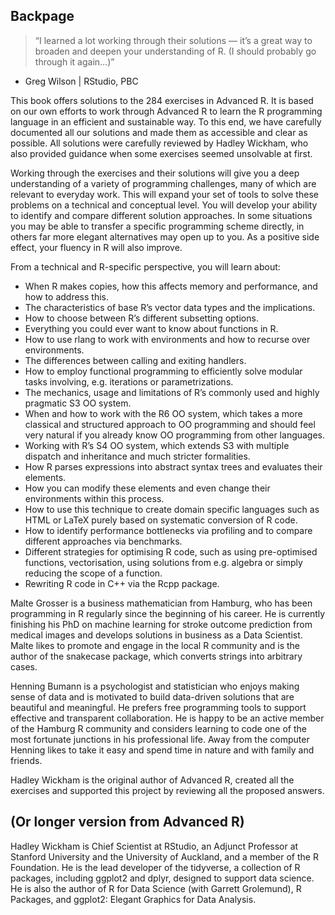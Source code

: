 ## Backpage
> “I learned a lot working through their solutions — it's a great way to broaden and deepen your understanding of R. (I should probably go through it again...)”

- Greg Wilson | RStudio, PBC
<!-- Source: https://twitter.com/gvwilson/status/1119235643652157440 -->

This book offers solutions to the 284 exercises in Advanced R. It is based on our own efforts to work through Advanced R to learn the R programming language in an efficient and sustainable way. To this end, we have carefully documented all our solutions and made them as accessible and clear as possible. All solutions were carefully reviewed by Hadley Wickham, who also provided guidance when some exercises seemed unsolvable at first.

Working through the exercises and their solutions will give you a deep understanding of a variety of programming challenges, many of which are relevant to everyday work. This will expand your set of tools to solve these problems on a technical and conceptual level. You will develop your ability to identify and compare different solution approaches. In some situations you may be able to transfer a specific programming scheme directly, in others far more elegant alternatives may open up to you. As a positive side effect, your fluency in R will also improve.

From a technical and R-specific perspective, you will learn about:

* When R makes copies, how this affects memory and performance, and how to address this.
* The characteristics of base R's vector data types and the implications.
* How to choose between R's different subsetting options.
* Everything you could ever want to know about functions in R.
* How to use rlang to work with environments and how to recurse over environments.
* The differences between calling and exiting handlers.
* How to employ functional programming to efficiently solve modular tasks involving, e.g. iterations or parametrizations.
* The mechanics, usage and limitations of R's commonly used and highly pragmatic S3 OO system.
* When and how to work with the R6 OO system, which takes a more classical and structured approach to OO programming and should feel very natural if you already know OO programming from other languages.
* Working with R's S4 OO system, which extends S3 with multiple dispatch and inheritance and much stricter formalities.
* How R parses expressions into abstract syntax trees and evaluates their elements.
* How you can modify these elements and even change their environments within this process.
* How to use this technique to create domain specific languages such as HTML or LaTeX purely based on systematic conversion of R code.
* How to identify performance bottlenecks via profiling and to compare different approaches via benchmarks.
* Different strategies for optimising R code, such as using pre-optimised functions, vectorisation, using solutions from e.g. algebra or simply reducing the scope of a function.
* Rewriting R code in C++ via the Rcpp package.

Malte Grosser is a business mathematician from Hamburg, who has been programming in R regularly since the beginning of his career. He is currently finishing his PhD on machine learning for stroke outcome prediction from medical images and develops solutions in business as a Data Scientist. Malte likes to promote and engage in the local R community and is the author of the snakecase package, which converts strings into arbitrary cases.

Henning Bumann is a psychologist and statistician who enjoys making sense of data and is motivated to build data-driven solutions that are beautiful and meaningful. He prefers free programming tools to support effective and transparent collaboration. He is happy to be an active member of the Hamburg R community and considers learning to code one of the most fortunate junctions in his professional life. Away from the computer Henning likes to take it easy and spend time in nature and with family and friends.

Hadley Wickham is the original author of Advanced R, created all the exercises and supported this project by reviewing all the proposed answers.

## (Or longer version from Advanced R)

Hadley Wickham is Chief Scientist at RStudio, an Adjunct Professor at Stanford University and the University of Auckland, and a member of the R Foundation. He is the lead developer of the tidyverse, a collection of R packages, including ggplot2 and dplyr, designed to support data science. He is also the author of R for Data Science (with Garrett Grolemund), R Packages, and ggplot2: Elegant Graphics for Data Analysis.